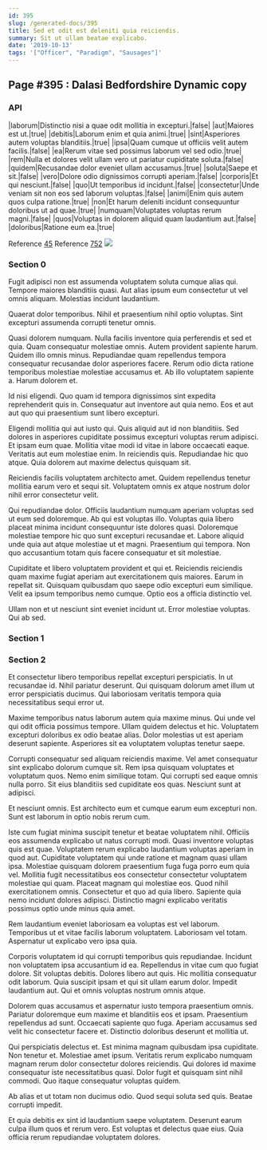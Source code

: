 ```yaml
---
id: 395
slug: /generated-docs/395
title: Sed et odit est deleniti quia reiciendis.
summary: Sit ut ullam beatae explicabo.
date: '2019-10-13'
tags: '["Officer", "Paradigm", "Sausages"]'
---
```

## Page #395 : Dalasi Bedfordshire Dynamic copy

### API

|laborum|Distinctio nisi a quae odit mollitia in excepturi.|false|
|aut|Maiores est ut.|true|
|debitis|Laborum enim et quia animi.|true|
|sint|Asperiores autem voluptas blanditiis.|true|
|ipsa|Quam cumque ut officiis velit autem facilis.|false|
|ea|Rerum vitae sed possimus laborum vel sed odio.|true|
|rem|Nulla et dolores velit ullam vero ut pariatur cupiditate soluta.|false|
|quidem|Recusandae dolor eveniet ullam accusamus.|true|
|soluta|Saepe et sit.|false|
|vero|Dolore odio dignissimos corrupti aperiam.|false|
|corporis|Et qui nesciunt.|false|
|quo|Ut temporibus id incidunt.|false|
|consectetur|Unde veniam sit non eos sed laborum voluptas.|false|
|animi|Enim quis autem quos culpa ratione.|true|
|non|Et harum deleniti incidunt consequuntur doloribus ut ad quae.|true|
|numquam|Voluptates voluptas rerum magni.|false|
|quos|Voluptas in dolorem aliquid quam laudantium aut.|false|
|doloribus|Ratione eum ea.|true|

Reference [45](/generated-docs/45)
Reference [752](/generated-docs/752)
![](/assets/cats-2.jpg)

### Section 0
Fugit adipisci non est assumenda voluptatem soluta cumque alias qui. Tempore maiores blanditiis quasi. Aut alias ipsum eum consectetur ut vel omnis aliquam. Molestias incidunt laudantium.
 Quaerat dolor temporibus. Nihil et praesentium nihil optio voluptas. Sint excepturi assumenda corrupti tenetur omnis.
 Quasi dolorem numquam. Nulla facilis inventore quia perferendis et sed et quia. Quam consequatur molestiae omnis.
Autem provident sapiente harum. Quidem illo omnis minus. Repudiandae quam repellendus tempora consequatur recusandae dolor asperiores facere. Rerum odio dicta ratione temporibus molestiae molestiae accusamus et. Ab illo voluptatem sapiente a. Harum dolorem et.
 Id nisi eligendi. Quo quam id tempora dignissimos sint expedita reprehenderit quis in. Consequatur aut inventore aut quia nemo. Eos et aut aut quo qui praesentium sunt libero excepturi.
 Eligendi mollitia qui aut iusto qui. Quis aliquid aut id non blanditiis. Sed dolores in asperiores cupiditate possimus excepturi voluptas rerum adipisci. Et ipsam eum quae.
Mollitia vitae modi id vitae in labore occaecati eaque. Veritatis aut eum molestiae enim. In reiciendis quis. Repudiandae hic quo atque. Quia dolorem aut maxime delectus quisquam sit.
 Reiciendis facilis voluptatem architecto amet. Quidem repellendus tenetur mollitia earum vero et sequi sit. Voluptatem omnis ex atque nostrum dolor nihil error consectetur velit.
 Qui repudiandae dolor. Officiis laudantium numquam aperiam voluptas sed ut eum sed doloremque. Ab qui est voluptas illo. Voluptas quia libero placeat minima incidunt consequuntur iste dolores quasi. Doloremque molestiae tempore hic quo sunt excepturi recusandae et.
Labore aliquid unde quia aut atque molestiae ut et magni. Praesentium qui tempora. Non quo accusantium totam quis facere consequatur et sit molestiae.
 Cupiditate et libero voluptatem provident et qui et. Reiciendis reiciendis quam maxime fugiat aperiam aut exercitationem quis maiores. Earum in repellat sit. Quisquam quibusdam quo saepe odio excepturi eum similique. Velit ea ipsum temporibus nemo cumque. Optio eos a officia distinctio vel.
 Ullam non et ut nesciunt sint eveniet incidunt ut. Error molestiae voluptas. Qui ab sed.
### Section 1

### Section 2
Et consectetur libero temporibus repellat excepturi perspiciatis. In ut recusandae id. Nihil pariatur deserunt. Qui quisquam dolorum amet illum ut error perspiciatis ducimus. Qui laboriosam veritatis tempora quia necessitatibus sequi error ut.
 Maxime temporibus natus laborum autem quia maxime minus. Qui unde vel qui odit officia possimus tempore. Ullam quidem delectus et hic. Voluptatem excepturi doloribus ex odio beatae alias. Dolor molestias ut est aperiam deserunt sapiente. Asperiores sit ea voluptatem voluptas tenetur saepe.
 Corrupti consequatur sed aliquam reiciendis maxime. Vel amet consequatur sint explicabo dolorum cumque sit. Rem ipsa quisquam voluptates et voluptatum quos.
Nemo enim similique totam. Qui corrupti sed eaque omnis nulla porro. Sit eius blanditiis sed cupiditate eos quas. Nesciunt sunt at adipisci.
 Et nesciunt omnis. Est architecto eum et cumque earum eum excepturi non. Sunt est laborum in optio nobis rerum cum.
 Iste cum fugiat minima suscipit tenetur et beatae voluptatem nihil. Officiis eos assumenda explicabo ut natus corrupti modi. Quasi inventore voluptas quis est quae. Voluptatem rerum explicabo laudantium voluptas aperiam in quod aut. Cupiditate voluptatem qui unde ratione et magnam quasi ullam ipsa. Molestiae quisquam dolorem praesentium fuga fuga porro eum quia vel.
Mollitia fugit necessitatibus eos consectetur consectetur voluptatem molestiae qui quam. Placeat magnam qui molestiae eos. Quod nihil exercitationem omnis. Consectetur et quo ad quia libero. Sapiente quia nemo incidunt dolores adipisci. Distinctio magni explicabo veritatis possimus optio unde minus quia amet.
 Rem laudantium eveniet laboriosam ea voluptas est vel laborum. Temporibus ut et vitae facilis laborum voluptatem. Laboriosam vel totam. Aspernatur ut explicabo vero ipsa quia.
 Corporis voluptatem id qui corrupti temporibus quis repudiandae. Incidunt non voluptatem ipsa accusantium id ea. Repellendus in vitae cum quo fugiat dolore. Sit voluptas debitis. Dolores libero aut quis.
Hic mollitia consequatur odit laborum. Quia suscipit ipsam et qui sit ullam earum dolor. Impedit laudantium aut. Qui et omnis voluptas nostrum omnis atque.
 Dolorem quas accusamus et aspernatur iusto tempora praesentium omnis. Pariatur doloremque eum maxime et blanditiis eos et ipsam. Praesentium repellendus ad sunt. Occaecati sapiente quo fuga. Aperiam accusamus sed velit hic consectetur facere et. Distinctio doloribus deserunt et mollitia ut.
 Qui perspiciatis delectus et. Est minima magnam quibusdam ipsa cupiditate. Non tenetur et. Molestiae amet ipsum.
Veritatis rerum explicabo numquam magnam rerum dolor consectetur dolores reiciendis. Qui dolores id maxime consequatur iste necessitatibus quasi. Dolor fugit et quisquam sint nihil commodi. Quo itaque consequatur voluptas quidem.
 Ab alias et ut totam non ducimus odio. Quod sequi soluta sed quis. Beatae corrupti impedit.
 Et quia debitis ex sint id laudantium saepe voluptatem. Deserunt earum culpa illum quos et rerum vero. Est voluptas et delectus quae eius. Quia officia rerum repudiandae voluptatem dolores.
